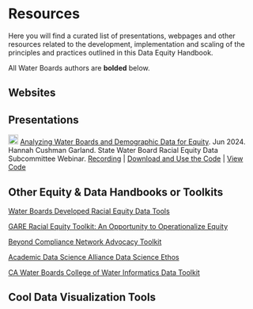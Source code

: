 # Resources

Here you will find a curated list of presentations, webpages and other resources related to the development, implementation and scaling of the principles and practices outlined in this Data Equity Handbook.

All Water Boards authors are **bolded** below.

## Websites

## Presentations

<img src="https://raw.githubusercontent.com/FortAwesome/Font-Awesome/6.x/svgs/regular/file-powerpoint.svg" height="20"/> [Analyzing Water Boards and Demographic Data for Equity](https://cawaterboards.sharepoint.com/:b:/r/sites/WB-OPP-EJRoundtable/Materials/Racial%20Equity%20Data%20Subcommittee/Webinars/Demo%20Webinar%20with%20DataMade%20Coaches_25June24/Hannah%27s%20slides%20on%20racial%20equity%20data%20analysis.pdf?csf=1&web=1&e=eNCc0K). Jun 2024. Hannah Cushman Garland. State Water Board Racial Equity Data Subcommittee Webinar. [Recording](https://cawaterboards.sharepoint.com/:v:/r/sites/WB-OPP-EJRoundtable/Materials/Racial%20Equity%20Data%20Subcommittee/Webinars/Demo%20Webinar%20with%20DataMade%20Coaches_25June24/DataMade%20Webinar%20Recording_25June24.mp4?csf=1&web=1&e=oOuGyf) \| [Download and Use the Code](https://drive.google.com/file/d/1yva-EE0JyQna4c5RN73TJ7F0YUIRTXCI/view?usp=sharing) \| [View Code](https://datamade.github.io/waterboard-coaching/)

## Other Equity & Data Handbooks or Toolkits

[Water Boards Developed Racial Equity Data Tools](https://gispublic.waterboards.ca.gov/portal/apps/experiencebuilder/template/?data_id=dataSource_14-0%3A10&id=b02e68db0fa7452aad0b08d3c65d4a93)

[GARE Racial Equity Toolkit: An Opportunity to Operationalize Equity](https://www.racialequityalliance.org/viewdocument/racial-equity-toolkit-an-opportuni-2)

[Beyond Compliance Network Advocacy Toolkit](https://beyondcompliance.pubpub.org/pub/c90gqevm/release/2)

[Academic Data Science Alliance Data Science Ethos](https://ethos.academicdatascience.org/)

[CA Water Boards College of Water Informatics Data Toolkit](https://www.waterboards.ca.gov/resources/oima/cowi/data_training.html)

## Cool Data Visualization Tools
